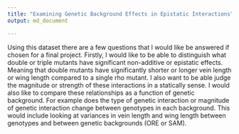```yaml
---
title: "Examining Genetic Background Effects in Epistatic Interactions"
output: md_document

---
```


Using this dataset there are a few questions that I would like be answered if chosen for a final project. Firstly, I would like to be able to distinguish what double or triple mutants have significant non-additive or epistatic effects.  Meaning that double mutants have significantly shorter or longer vein length or wing length compared to a single rho mutant.  I also want to be able judge the magnitude or strength of these interactions in a statically sense.  I would also like to compare these relationships as a function of genetic background. For example does the type of genetic interaction or magnitude of genetic interaction change between genotypes in each background.  This would include looking at variances in vein length and wing length between genotypes and between genetic backgrounds (ORE or SAM).   